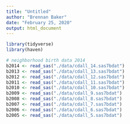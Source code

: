 ```yaml
---
title: "Untitled"
author: "Brennan Baker"
date: "February 25, 2020"
output: html_document
---
```

```r
library(tidyverse)
library(haven)

# neighborhood birth data 2014
b2014 <- read_sas("./data/cdall_14.sas7bdat")
b2013 <- read_sas("./data/cdall_13.sas7bdat")
b2012 <- read_sas("./data/cdall_12.sas7bdat")
b2011 <- read_sas("./data/cdall_11.sas7bdat")
b2010 <- read_sas("./data/cdall_10.sas7bdat")
b2009 <- read_sas("./data/cdall_9.sas7bdat")
b2008 <- read_sas("./data/cdall_8.sas7bdat")
b2007 <- read_sas("./data/cdall_7.sas7bdat")
b2006 <- read_sas("./data/cdall_6.sas7bdat")
b2005 <- read_sas("./data/cdall_5.sas7bdat")
```
